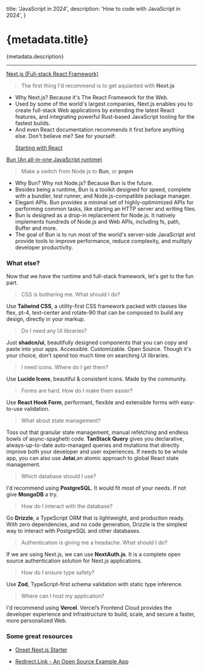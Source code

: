 
  title: 'JavaScript in 2024',
  description: 'How to code with JavaScript in 2024',
}

# {metadata.title}

{metadata.description}

---

[<p className="flex gap-1 text-xl font-semibold">Next.js (Full-stack React Framework)<ArrowUpRight className="mt-0.5 h-4 w-4 text-blue-600" /></p>](https://nextjs.org/)

> The first thing I'd recommend is to get aquianted with **Next.js**

- Why Next.js? Because it's The React Framework for the Web.
- Used by some of the world's largest companies, Next.js enables you to create full-stack Web applications by extending the latest React features, and integrating powerful Rust-based JavaScript tooling for the fastest builds.
- And even React documentation recommends it first before anything else. Don't believe me? See for yourself:
  [<p className="flex gap-1"> <span className='font-medium'>Starting with React</span><ArrowUpRight className="mt-0.5 h-4 w-4 text-blue-600" /></p>](https://react.dev/learn/start-a-new-react-project)

[<p className="flex gap-1 text-xl font-semibold">Bun (An all-in-one JavaScript runtime)<ArrowUpRight className="mt-0.5 h-4 w-4 text-blue-600" /></p>](https://bun.sh/)

> Make a switch from Node.js to **Bun**, or **pnpm**

- Why Bun? Why not Node.js? Because Bun is the future.
- Besides being a runtime, Bun is a toolkit designed for speed, complete with a bundler, test runner, and Node.js-compatible package manager.
- Elegant APIs. Bun provides a minimal set of highly-optimimized APIs for performing common tasks, like starting an HTTP server and writing files.
- Bun is designed as a drop-in replacement for Node.js. It natively implements hundreds of Node.js and Web APIs, including fs, path, Buffer and more.
- The goal of Bun is to run most of the world's server-side JavaScript and provide tools to improve performance, reduce complexity, and multiply developer productivity.

### What else?

Now that we have the runtime and full-stack framework, let's get to the fun part.

> CSS is bothering me. What should I do?

Use **Tailwind CSS**, a utility-first CSS framework packed with classes like flex, pt-4, text-center and rotate-90 that can be composed to build any design, directly in your markup.

> Do I need any UI libraries?

Just **shadcn/ui**, beautifully designed components that you can copy and paste into your apps. Accessible. Customizable. Open Source. Though it's your choice, don't spend too much time on searching UI libraries.

> I need icons. Where do I get them?

Use **Lucide Icons**, beautiful & consistent icons. Made by the community.

> Forms are hard. How do I make them easier?

Use **React Hook Form**, performant, flexible and extensible forms with easy-to-use validation.

> What about state management?

Toss out that granular state management, manual refetching and endless bowls of async-spaghetti code. **TanStack Query** gives you declarative, always-up-to-date auto-managed queries and mutations that directly improve both your developer and user experiences. If needs to be whole app, you can also use **Jotai**,an atomic approach to global React state management.

> Which database should I use?

I'd recommend using **PostgreSQL**. It would fit most of your needs. If not give **MongoDB** a try.

> How do I interact with the database?

Go **Drizzle**, a TypeScript ORM that is lightweight, and production ready. With zero dependencies, and no code generation, Drizzle is the simplest way to interact with PostgreSQL and other databases.

> Authentication is giving me a headache. What should I do?

If we are using Next.js, we can use **NextAuth.js**. It is a complete open source authentication solution for Next.js applications.

> How do I ensure type safety?

Use **Zod**, TypeScript-first schema validation with static type inference.

> Where can I host my application?

I'd recommend using **Vercel**. Vercel’s Frontend Cloud provides the developer experience and infrastructure to build, scale, and secure a faster, more personalized Web.

### Some great resources

- [<p className="flex gap-1">Onset Next.js Starter<ArrowUpRight className="mt-0.5 h-4 w-4 text-blue-600" /></p>](https://github.com/nrjdalal/onset)
- [<p className="flex gap-1">Redirect.Link - An Open Source Example App<ArrowUpRight className="mt-0.5 h-4 w-4 text-blue-600" /></p>](https://github.com/nrjdalal/rdt.li)

